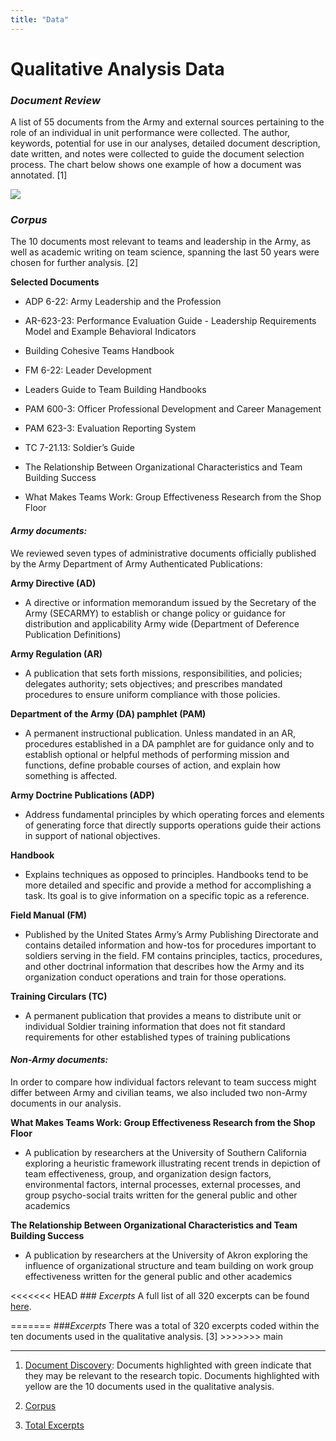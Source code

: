 ```yaml
---
title: "Data"
---
```


# Qualitative Analysis Data
### *Document Review*
A list of 55 documents from the Army and external sources pertaining to the role of an individual in unit performance were collected. The author, keywords, potential for use in our analyses, detailed document description, date written, and notes were collected to guide the document selection process. The chart below shows one example of how a document was annotated. [1]

<!-- Notes about document color highlighting moved to endnote-->

![ ](www/document_discovery.PNG)

### *Corpus*
The 10 documents most relevant to teams and leadership in the Army, as well as academic writing on team science, spanning the last 50 years were chosen for further analysis. [2]

**Selected Documents**

<!-- Ordered docs alphabetically-->

- ADP 6-22: Army Leadership and the Profession

- AR-623-23: Performance Evaluation Guide - Leadership Requirements Model and Example Behavioral Indicators

- Building Cohesive Teams Handbook

- FM 6-22: Leader Development

- Leaders Guide to Team Building Handbooks

- PAM 600-3: Officer Professional Development and Career Management

- PAM 623-3: Evaluation Reporting System

- TC 7-21.13: Soldier’s Guide

- The Relationship Between Organizational Characteristics and Team Building Success

- What Makes Teams Work: Group Effectiveness Research from the Shop Floor

#### *Army documents:*

We reviewed seven types of administrative documents officially published by the Army Department of Army Authenticated Publications:

**Army Directive (AD)**  

- A directive or information memorandum issued by the Secretary of the Army (SECARMY) to establish or change policy or guidance for distribution and applicability Army wide (Department of Deference Publication Definitions)

**Army Regulation (AR)**  

- A publication that sets forth missions, responsibilities, and policies; delegates authority; sets objectives; and prescribes mandated procedures to ensure uniform compliance with those policies. 

**Department of the Army (DA) pamphlet (PAM)**   

- A permanent instructional publication. Unless mandated in an AR, procedures established in a DA pamphlet are for guidance only and to establish optional or helpful methods of performing mission and functions, define probable courses of action, and explain how something is affected. 

**Army Doctrine Publications (ADP)**  

- Address fundamental principles by which operating forces and elements of generating force that directly supports operations guide their actions in support of national objectives. 

**Handbook**     

- Explains techniques as opposed to principles. Handbooks tend to be more detailed and specific and provide a method for accomplishing a task. Its goal is to give information on a specific topic as a reference. 

**Field Manual (FM)**   

- Published by the United States Army's Army Publishing Directorate and contains detailed information and how-tos for procedures important to soldiers serving in the field. FM contains principles, tactics, procedures, and other doctrinal information that describes how the Army and its organization conduct operations and train for those operations.

**Training Circulars (TC)**  

- A permanent publication that provides a means to distribute unit or individual Soldier training information that does not fit standard requirements for other established types of training publications 


#### *Non-Army documents:*

In order to compare how individual factors relevant to team success might differ between Army and civilian teams, we also included two non-Army documents in our analysis.

**What Makes Teams Work: Group Effectiveness Research from the Shop Floor**  

- A publication by researchers at the University of Southern California exploring a heuristic framework illustrating recent trends in depiction of team effectiveness, group, and organization design factors, environmental factors, internal processes, external processes, and group psycho-social traits written for the general public and other academics 

**The Relationship Between Organizational Characteristics and Team Building Success**   

- A publication by researchers at the University of Akron exploring the influence of organizational structure and team building on work group effectiveness written for the general public and other academics 

<<<<<<< HEAD
### *Excerpts*
A full list of all 320 excerpts can be found [here](https://github.com/uva-bi-sdad/dspg22ari2/tree/main/data/excel).

=======
###*Excerpts*
There was a total of 320 excerpts coded within the ten documents used in the qualitative analysis. [3]
>>>>>>> main

<!--Moved the NLP section to methods and combined with step 7 since it was more about pre-processing for analysis.

# Natural Language Processing Data

The same corpus of 10 documents was used to complete multiple NLP techniques. To complete these, the corpus of documents was cleaned making all of the words lowercase, removing non-alphabetic characters, and removing all words less than three words. Three letters was selected to be the limit as words at or below this level did not contribute to the overall meaning of the documents when standing alone. None of the tests conducted took location of a word in a sentence into account, so removing these words had little to no effect on the outcomes.

-->

--------------------------------------------------

1. [Document Discovery](https://github.com/uva-bi-sdad/dspg22ari2/tree/main/data/excel): Documents highlighted with green indicate that they may be relevant to the research topic. Documents highlighted with yellow are the 10 documents used in the qualitative analysis. 

2. [Corpus](https://github.com/uva-bi-sdad/dspg22ari2/tree/main/data/yellow)  

3. [Total Excerpts](https://github.com/uva-bi-sdad/dspg22ari2/tree/main/data/excel)  
